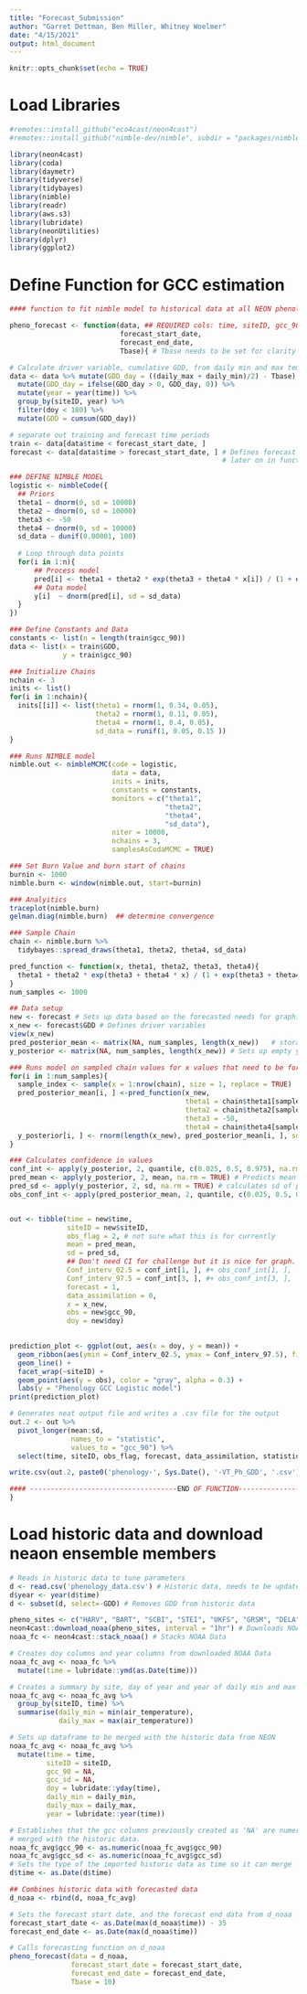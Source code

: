 ```yaml
---
title: "Forecast_Submission"
author: "Garret Dettman, Ben Miller, Whitney Woelmer"
date: "4/15/2021"
output: html_document
---
```


```r
knitr::opts_chunk$set(echo = TRUE)
```

# Load Libraries
```r
#remotes::install_github("eco4cast/neon4cast")
#remotes::install_github("nimble-dev/nimble", subdir = "packages/nimble")

library(neon4cast)
library(coda)
library(daymetr)
library(tidyverse)
library(tidybayes)
library(nimble)
library(readr)
library(aws.s3)
library(lubridate)
library(neonUtilities)
library(dplyr)
library(ggplot2)
```

# Define Function for GCC estimation

```r
#### function to fit nimble model to historical data at all NEON phenology sites and forecast phenology at all sites using post-predictive function outside of nimble

pheno_forecast <- function(data, ## REQUIRED cols: time, siteID, gcc_90, gcc_sd, doy, daily_min, daily_max
                           forecast_start_date,
                           forecast_end_date,
                           Tbase){ # Tbase needs to be set for clarity at function call

# Calculate driver variable, cumulative GDD, from daily min and max temps
data <- data %>% mutate(GDD_day = ((daily_max + daily_min)/2) - Tbase) %>% 
  mutate(GDD_day = ifelse(GDD_day > 0, GDD_day, 0)) %>% 
  mutate(year = year(time)) %>% 
  group_by(siteID, year) %>% 
  filter(doy < 180) %>% 
  mutate(GDD = cumsum(GDD_day)) 

# separate out training and forecast time periods
train <- data[data$time < forecast_start_date, ]
forecast <- data[data$time > forecast_start_date, ] # Defines forecast dataframe from NOAA to be used 
                                                    # later on in function

### DEFINE NIMBLE MODEL
logistic <- nimbleCode({
  ## Priors
  theta1 ~ dnorm(0, sd = 10000)
  theta2 ~ dnorm(0, sd = 10000)
  theta3 <- -50
  theta4 ~ dnorm(0, sd = 10000)
  sd_data ~ dunif(0.00001, 100)
  
  # Loop through data points
  for(i in 1:n){
      ## Process model
      pred[i] <- theta1 + theta2 * exp(theta3 + theta4 * x[i]) / (1 + exp(theta3 + theta4 * x[i])) 
      ## Data model
      y[i]  ~ dnorm(pred[i], sd = sd_data)
  }
})

### Define Constants and Data
constants <- list(n = length(train$gcc_90))
data <- list(x = train$GDD,
             y = train$gcc_90)

### Initialize Chains
nchain <- 3
inits <- list()
for(i in 1:nchain){
  inits[[i]] <- list(theta1 = rnorm(1, 0.34, 0.05), 
                     theta2 = rnorm(1, 0.11, 0.05),
                     theta4 = rnorm(1, 0.4, 0.05),
                     sd_data = runif(1, 0.05, 0.15 ))
}

### Runs NIMBLE model
nimble.out <- nimbleMCMC(code = logistic,
                         data = data,
                         inits = inits,
                         constants = constants,
                         monitors = c("theta1", 
                                      "theta2",
                                      "theta4", 
                                      "sd_data"),
                         niter = 10000,
                         nchains = 3,
                         samplesAsCodaMCMC = TRUE)

### Set Burn Value and burn start of chains
burnin <- 1000                               
nimble.burn <- window(nimble.out, start=burnin)

### Analyitics
traceplot(nimble.burn) 
gelman.diag(nimble.burn)  ## determine convergence

### Sample Chain
chain <- nimble.burn %>%
  tidybayes::spread_draws(theta1, theta2, theta4, sd_data)

pred_function <- function(x, theta1, theta2, theta3, theta4){
  theta1 + theta2 * exp(theta3 + theta4 * x) / (1 + exp(theta3 + theta4 * x))
}
num_samples <- 1000

## Data setup
new <- forecast # Sets up data based on the forecasted needs for graphing purposes
x_new <- forecast$GDD # Defines driver variables
view(x_new)
pred_posterior_mean <- matrix(NA, num_samples, length(x_new))   # storage for all simulations, blank matrix
y_posterior <- matrix(NA, num_samples, length(x_new)) # Sets up empty y posterior for each run

### Runs model on sampled chain values for x values that need to be forecast
for(i in 1:num_samples){
  sample_index <- sample(x = 1:nrow(chain), size = 1, replace = TRUE)
  pred_posterior_mean[i, ] <-pred_function(x_new, 
                                           theta1 = chain$theta1[sample_index],
                                           theta2 = chain$theta2[sample_index],
                                           theta3 = -50,
                                           theta4 = chain$theta4[sample_index])
  y_posterior[i, ] <- rnorm(length(x_new), pred_posterior_mean[i, ], sd = chain$sd_data[sample_index])
}

### Calculates confidence in values
conf_int <- apply(y_posterior, 2, quantile, c(0.025, 0.5, 0.975), na.rm = TRUE) # process error
pred_mean <- apply(y_posterior, 2, mean, na.rm = TRUE) # Predicts mean
pred_sd <- apply(y_posterior, 2, sd, na.rm = TRUE) # calculates sd of prediction
obs_conf_int <- apply(pred_posterior_mean, 2, quantile, c(0.025, 0.5, 0.975), na.rm = TRUE) # observation error


out <- tibble(time = new$time,            
              siteID = new$siteID,
              obs_flag = 2, # not sure what this is for currently
              mean = pred_mean,
              sd = pred_sd,
              ## Don't need CI for challenge but it is nice for graph.
              Conf_interv_02.5 = conf_int[1, ], #+ obs_conf_int[1, ], 
              Conf_interv_97.5 = conf_int[3, ], #+ obs_conf_int[3, ],
              forecast = 1,
              data_assimilation = 0,
              x = x_new,
              obs = new$gcc_90,
              doy = new$doy)
  

prediction_plot <- ggplot(out, aes(x = doy, y = mean)) +
  geom_ribbon(aes(ymin = Conf_interv_02.5, ymax = Conf_interv_97.5), fill = "lightblue", alpha = 0.5) +
  geom_line() +
  facet_wrap(~siteID) +
  geom_point(aes(y = obs), color = "gray", alpha = 0.3) +
  labs(y = "Phenology GCC Logistic model")
print(prediction_plot)

# Generates neat output file and writes a .csv file for the output
out.2 <- out %>% 
  pivot_longer(mean:sd, 
               names_to = "statistic",
               values_to = "gcc_90") %>% 
  select(time, siteID, obs_flag, forecast, data_assimilation, statistic, gcc_90)

write.csv(out.2, paste0('phenology-', Sys.Date(), '-VT_Ph_GDD', '.csv'))

#### ------------------------------------END OF FUNCTION---------------------------------------####
}
```

# Load historic data and download neaon ensemble members
```r
# Reads in historic data to tune parameters
d <- read.csv('phenology_data.csv') # Historic data, needs to be updated occasionaly form NEON
d$year <- year(d$time)
d <- subset(d, select=-GDD) # Removes GDD from historic data

pheno_sites <- c("HARV", "BART", "SCBI", "STEI", "UKFS", "GRSM", "DELA", "CLBJ")
neon4cast::download_noaa(pheno_sites, interval = "1hr") # Downloads NOAA Data for 35 days into the future from today
noaa_fc <- neon4cast::stack_noaa() # Stacks NOAA Data

# Creates doy columns and year columns from downloaded NOAA Data
noaa_fc_avg <- noaa_fc %>%
  mutate(time = lubridate::ymd(as.Date(time)))

# Creates a summary by site, day of year and year of daily min and max temperature
noaa_fc_avg <- noaa_fc_avg %>%
  group_by(siteID, time) %>%
  summarise(daily_min = min(air_temperature),
            daily_max = max(air_temperature))

# Sets up dataframe to be merged with the historic data from NEON
noaa_fc_avg <- noaa_fc_avg %>%
  mutate(time = time,
         siteID = siteID,
         gcc_90 = NA,
         gcc_sd = NA,
         doy = lubridate::yday(time),
         daily_min = daily_min,
         daily_max = daily_max,
         year = lubridate::year(time))

# Establishes that the gcc columns previously created as 'NA' are numeric so they can be
# merged with the historic data.
noaa_fc_avg$gcc_90 <- as.numeric(noaa_fc_avg$gcc_90)
noaa_fc_avg$gcc_sd <- as.numeric(noaa_fc_avg$gcc_sd)
# Sets the type of the imported historic data as time so it can merge
d$time <- as.Date(d$time)

## Combines historic data with forecasted data
d_noaa <- rbind(d, noaa_fc_avg)
```


```r
# Sets the forecast start date, and the forecast end data from d_noaa
forecast_start_date <- as.Date(max(d_noaa$time)) - 35
forecast_end_date <- as.Date(max(d_noaa$time))

# Calls forecasting function on d_noaa
pheno_forecast(data = d_noaa,
               forecast_start_date = forecast_start_date,
               forecast_end_date = forecast_end_date,
               Tbase = 10)
```
